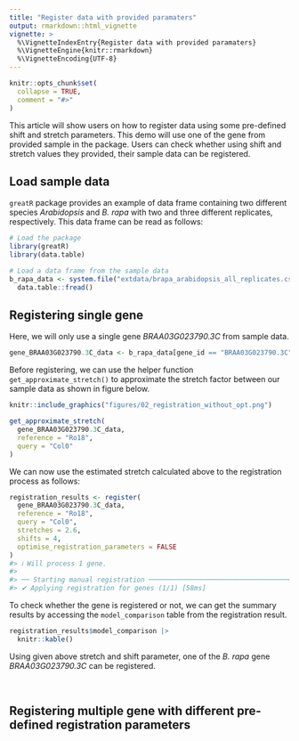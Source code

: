 ```yaml
---
title: "Register data with provided paramaters"
output: rmarkdown::html_vignette
vignette: >
  %\VignetteIndexEntry{Register data with provided paramaters}
  %\VignetteEngine{knitr::rmarkdown}
  %\VignetteEncoding{UTF-8}
---
```


```r
knitr::opts_chunk$set(
  collapse = TRUE,
  comment = "#>"
)
```

This article will show users on how to register data using some pre-defined shift and stretch parameters. This demo will use one of the gene from provided sample in the package. Users can check whether using shift and stretch values they provided, their sample data can be registered.

## Load sample data

`greatR` package provides an example of data frame containing two different species *Arabidopsis* and *B. rapa* with two and three different replicates, respectively. This data frame can be read as follows:

```r
# Load the package
library(greatR)
library(data.table)
```

```r
# Load a data frame from the sample data
b_rapa_data <- system.file("extdata/brapa_arabidopsis_all_replicates.csv", package = "greatR") |>
  data.table::fread()
```

## Registering single gene

Here, we will only use a single gene *BRAA03G023790.3C* from sample data.

```r
gene_BRAA03G023790.3C_data <- b_rapa_data[gene_id == "BRAA03G023790.3C"]
```

Before registering, we can use the helper function `get_approximate_stretch()` to approximate the stretch factor between our sample data as shown in figure below.

```r
knitr::include_graphics("figures/02_registration_without_opt.png")
```

```r
get_approximate_stretch(
  gene_BRAA03G023790.3C_data,
  reference = "Ro18",
  query = "Col0"
)
```
We can now use the estimated stretch calculated above to the registration process as follows:

```r
registration_results <- register(
  gene_BRAA03G023790.3C_data,
  reference = "Ro18",
  query = "Col0",
  stretches = 2.6,
  shifts = 4,
  optimise_registration_parameters = FALSE
)
#> ℹ Will process 1 gene.
#>
#> ── Starting manual registration ────────────────────────────────────────────────
#> ✔ Applying registration for genes (1/1) [58ms]
```

To check whether the gene is registered or not, we can get the summary results by accessing the `model_comparison` table from the registration result.

```r
registration_results$model_comparison |>
  knitr::kable()
```

Using given above stretch and shift parameter, one of the *B. rapa* gene *BRAA03G023790.3C*  can be registered.

<br>

## Registering multiple gene with different pre-defined registration parameters
